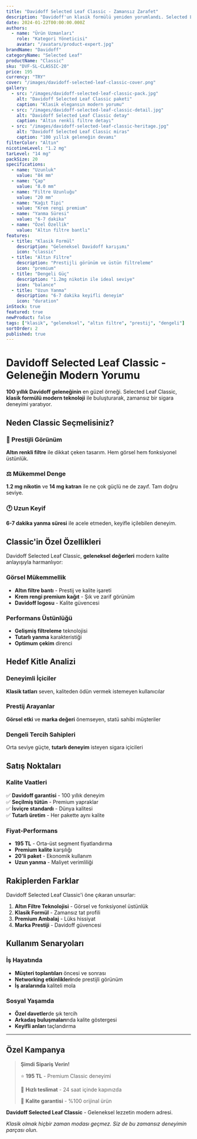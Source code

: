 ```yaml
---
title: "Davidoff Selected Leaf Classic - Zamansız Zarafet"
description: "Davidoff'un klasik formülü yeniden yorumlandı. Selected Leaf Classic ile geleneksel lezzeti modern kaliteyle buluşturun."
date: 2024-01-22T00:00:00.000Z
authors:
  - name: "Ürün Uzmanları"
    role: "Kategori Yöneticisi"
    avatar: "/avatars/product-expert.jpg"
brandName: "Davidoff"
categoryName: "Selected Leaf"
productName: "Classic"
sku: "DVF-SL-CLASSIC-20"
price: 195
currency: "TRY"
cover: "/images/davidoff-selected-leaf-classic-cover.png"
gallery:
  - src: "/images/davidoff-selected-leaf-classic-pack.jpg"
    alt: "Davidoff Selected Leaf Classic paketi"
    caption: "Klasik elegansın modern yorumu"
  - src: "/images/davidoff-selected-leaf-classic-detail.jpg"
    alt: "Davidoff Selected Leaf Classic detay"
    caption: "Altın renkli filtre detayı"
  - src: "/images/davidoff-selected-leaf-classic-heritage.jpg"
    alt: "Davidoff Selected Leaf Classic miras"
    caption: "100 yıllık geleneğin devamı"
filterColor: "Altın"
nicotineLevel: "1.2 mg"
tarLevel: "14 mg"
packSize: 20
specifications:
  - name: "Uzunluk"
    value: "84 mm"
  - name: "Çap"
    value: "8.0 mm"
  - name: "Filtre Uzunluğu"
    value: "20 mm"
  - name: "Kağıt Tipi"
    value: "Krem rengi premium"
  - name: "Yanma Süresi"
    value: "6-7 dakika"
  - name: "Özel Özellik"
    value: "Altın filtre bantlı"
features:
  - title: "Klasik Formül"
    description: "Geleneksel Davidoff karışımı"
    icon: "classic"
  - title: "Altın Filtre"
    description: "Prestijli görünüm ve üstün filtreleme"
    icon: "premium"
  - title: "Dengeli Güç"
    description: "1.2mg nikotin ile ideal seviye"
    icon: "balance"
  - title: "Uzun Yanma"
    description: "6-7 dakika keyifli deneyim"
    icon: "duration"
inStock: true
featured: true
newProduct: false
tags: ["klasik", "geleneksel", "altın filtre", "prestij", "dengeli"]
sortOrder: 2
published: true
---
```


# Davidoff Selected Leaf Classic - Geleneğin Modern Yorumu

**100 yıllık Davidoff geleneğinin** en güzel örneği. Selected Leaf Classic, **klasik formülü modern teknoloji** ile buluşturarak, zamansız bir sigara deneyimi yaratıyor.

## Neden Classic Seçmelisiniz?

### 👑 Prestijli Görünüm
**Altın renkli filtre** ile dikkat çeken tasarım. Hem görsel hem fonksiyonel üstünlük.

### ⚖️ Mükemmel Denge
**1.2 mg nikotin** ve **14 mg katran** ile ne çok güçlü ne de zayıf. Tam doğru seviye.

### 🕐 Uzun Keyif
**6-7 dakika yanma süresi** ile acele etmeden, keyifle içilebilen deneyim.

## Classic'in Özel Özellikleri

Davidoff Selected Leaf Classic, **geleneksel değerleri** modern kalite anlayışıyla harmanlıyor:

### Görsel Mükemmellik
- **Altın filtre bantı** - Prestij ve kalite işareti
- **Krem rengi premium kağıt** - Şık ve zarif görünüm
- **Davidoff logosu** - Kalite güvencesi

### Performans Üstünlüğü  
- **Gelişmiş filtreleme** teknolojisi
- **Tutarlı yanma** karakteristiği
- **Optimum çekim** direnci

## Hedef Kitle Analizi

### Deneyimli İçiciler
**Klasik tatları** seven, kaliteden ödün vermek istemeyen kullanıcılar

### Prestij Arayanlar
**Görsel etki** ve **marka değeri** önemseyen, statü sahibi müşteriler  

### Dengeli Tercih Sahipleri
Orta seviye güçte, **tutarlı deneyim** isteyen sigara içicileri

## Satış Noktaları

### Kalite Vaatleri
✅ **Davidoff garantisi** - 100 yıllık deneyim  
✅ **Seçilmiş tütün** - Premium yapraklar  
✅ **İsviçre standardı** - Dünya kalitesi  
✅ **Tutarlı üretim** - Her pakette aynı kalite

### Fiyat-Performans
- **195 TL** - Orta-üst segment fiyatlandırma
- **Premium kalite** karşılığı
- **20'li paket** - Ekonomik kullanım
- **Uzun yanma** - Maliyet verimliliği

## Rakiplerden Farklar

Davidoff Selected Leaf Classic'i öne çıkaran unsurlar:

1. **Altın Filtre Teknolojisi** - Görsel ve fonksiyonel üstünlük
2. **Klasik Formül** - Zamansız tat profili
3. **Premium Ambalaj** - Lüks hissiyat
4. **Marka Prestiji** - Davidoff güvencesi

## Kullanım Senaryoları  

### İş Hayatında
- **Müşteri toplantıları** öncesi ve sonrası
- **Networking etkinlikleri**nde prestijli görünüm
- **İş aralarında** kaliteli mola

### Sosyal Yaşamda
- **Özel davetler**de şık tercih
- **Arkadaş buluşmaları**nda kalite göstergesi  
- **Keyifli anları** taçlandırma

---

## Özel Kampanya

> **Şimdi Sipariş Verin!**
> 
> ⭐ **195 TL** - Premium Classic deneyimi
> 
> 🚚 **Hızlı teslimat** - 24 saat içinde kapınızda
> 
> 💎 **Kalite garantisi** - %100 orijinal ürün

**Davidoff Selected Leaf Classic** - Geleneksel lezzetin modern adresi.

*Klasik olmak hiçbir zaman modası geçmez. Siz de bu zamansız deneyimin parçası olun.*